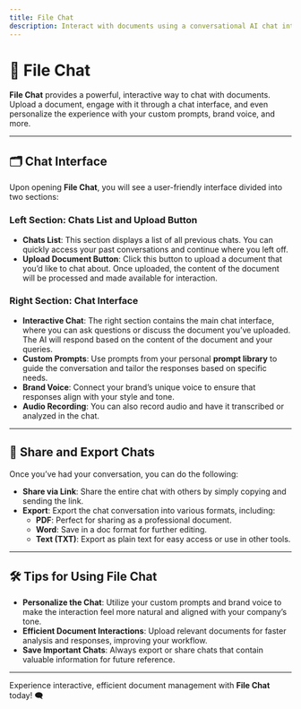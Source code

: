```yaml
---
title: File Chat
description: Interact with documents using a conversational AI chat interface. Upload, chat, and export your chats with ease.
---
```


# 💬 File Chat

**File Chat** provides a powerful, interactive way to chat with documents. Upload a document, engage with it through a chat interface, and even personalize the experience with your custom prompts, brand voice, and more.

---

## 🗂️ Chat Interface

Upon opening **File Chat**, you will see a user-friendly interface divided into two sections:

### Left Section: **Chats List and Upload Button**

- **Chats List**: This section displays a list of all previous chats. You can quickly access your past conversations and continue where you left off.
- **Upload Document Button**: Click this button to upload a document that you’d like to chat about. Once uploaded, the content of the document will be processed and made available for interaction.

### Right Section: **Chat Interface**

- **Interactive Chat**: The right section contains the main chat interface, where you can ask questions or discuss the document you’ve uploaded. The AI will respond based on the content of the document and your queries.
- **Custom Prompts**: Use prompts from your personal **prompt library** to guide the conversation and tailor the responses based on specific needs.
- **Brand Voice**: Connect your brand’s unique voice to ensure that responses align with your style and tone.
- **Audio Recording**: You can also record audio and have it transcribed or analyzed in the chat.

---

## 🔗 Share and Export Chats

Once you’ve had your conversation, you can do the following:

- **Share via Link**: Share the entire chat with others by simply copying and sending the link.
- **Export**: Export the chat conversation into various formats, including:
  - **PDF**: Perfect for sharing as a professional document.
  - **Word**: Save in a doc format for further editing.
  - **Text (TXT)**: Export as plain text for easy access or use in other tools.

---

## 🛠️ Tips for Using File Chat

- **Personalize the Chat**: Utilize your custom prompts and brand voice to make the interaction feel more natural and aligned with your company’s tone.
- **Efficient Document Interactions**: Upload relevant documents for faster analysis and responses, improving your workflow.
- **Save Important Chats**: Always export or share chats that contain valuable information for future reference.

---

Experience interactive, efficient document management with **File Chat** today! 🗨️
